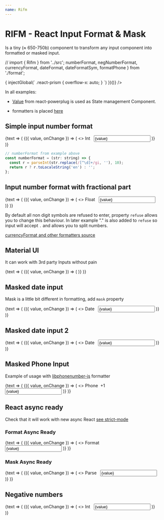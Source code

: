 ```yaml
---
name: Rifm
---
```


# RIFM - React Input Format & Mask

Is a tiny (≈ 650-750b) component to transform any input component
into formatted or masked input.

// import { Rifm } from '../src';
numberFormat,
negNumberFormat,
currencyFormat,
dateFormat,
dateFormatSym,
formatPhone
} from './format';

<div data-run={(()=>{
  injectGlobal(`
    .react-prism {
      overflow-x: auto;
    }
  `)
})()} />

In all examples:

- [Value](https://github.com/renatorib/react-powerplug/blob/master/docs/components/Value.md)
  from react-powerplug is used as State management Component.

- formatters is placed [here](https://github.com/istarkov/rifm/blob/master/docs/format.js)

## Simple input number format

<Playground>
  <Value initial={''}>
    {text => (
      <Rifm
        value={text.value}
        onChange={text.set}
        format={numberFormat}
      >
        {({ value, onChange }) => (
          <>
            Int&nbsp;&nbsp;
            <input
              maxlength="20"
              value={value}
              onChange={onChange}
              className={css({textAlign:"right"})}
              type="tel"
            />
          </>
        )}
      </Rifm>
    )}

  </Value>
</Playground>

```javascript
// numberFormat from example above
const numberFormat = (str: string) => {
  const r = parseInt(str.replace(/[^\d]+/gi, ''), 10);
  return r ? r.toLocaleString('en') : '';
};
```

## Input number format with fractional part

<Playground>
  <Value initial={''}>
    {text => (
      <Rifm
        refuse={/[^\d.]/ig}
        value={text.value}
        onChange={text.set}
        format={currencyFormat}
      >
        {({ value, onChange }) => (
          <>
            Float&nbsp;&nbsp;
            <input
              value={value}
              onChange={onChange}
              className={css({textAlign:"right"})}
              type="tel"
            />
          </>
        )}
      </Rifm>
    )}
  </Value>
</Playground>

By default all non digit symbols are refused to enter,
property `refuse` allows you to change this behaviour.
In later example "." is also added to `refuse` so input will accept `.`
and allows you to split numbers.

[currencyFormat and other formatters source](https://github.com/istarkov/rifm/blob/master/docs/format.js)

## Material UI

It can work with 3rd party Inputs without pain

<Playground>
  <Value initial={''}>
    {text => (
      <Rifm
        refuse={/[^\d.]/ig}
        value={text.value}
        onChange={text.set}
        format={currencyFormat}
      >
        {({ value, onChange }) => (
          <TextField
            value={value}
            label={'Float'}
            onChange={onChange}
            className={css({input: {textAlign:"right"}})}
            type="tel"
          />
        )}
      </Rifm>
    )}
  </Value>
</Playground>

## Masked date input

Mask is a little bit different in formatting, add `mask` property

<Playground>
  <Value initial={'18-08-1978'}>
    {text => (
      <Rifm
        mask
        value={text.value}
        onChange={text.set}
        format={dateFormat}
      >
        {({ value, onChange }) => (
          <>
            Date&nbsp;&nbsp;
            <input
              placeholder="dd-mm-yyyy"
              value={value}
              onChange={onChange}
              type="tel"
            />
          </>
        )}
      </Rifm>
    )}
  </Value>
</Playground>

## Masked date input 2

<Playground>
  <Value initial={''}>
    {text => (
      <Rifm
        mask
        refuse={/[^\d_]/ig}
        value={text.value}
        onChange={text.set}
        format={dateFormatSym}
      >
        {({ value, onChange }) => (
          <>
            Date&nbsp;&nbsp;
            <input
              placeholder="__-__-____"
              value={value}
              onChange={onChange}
              type="tel"
            />
          </>
        )}
      </Rifm>
    )}
  </Value>
</Playground>

## Masked Phone Input

Example of usage with
[libphonenumber-js](https://github.com/catamphetamine/libphonenumber-js) formatter

<Playground>
  <Value initial={''}>
    {text => (
      <Rifm
        mask
        value={text.value}
        onChange={text.set}
        format={formatPhone}
      >
        {({ value, onChange }) => (
          <>
            Phone&nbsp;&nbsp;+1&nbsp;
            <input  value={value} onChange={onChange} type="tel"/>
          </>
        )}
      </Rifm>
    )}

  </Value>
</Playground>

## React async ready

Check that it will work with new async React [see strict-mode](https://reactjs.org/docs/strict-mode.html)

### Format Async Ready

<Playground>
  <React.StrictMode>
    <Value initial={''}>
      {text => (
        <Rifm
          refuse={/[^\d.]/ig}
          value={text.value}
          onChange={text.set}
          format={currencyFormat}
        >
          {({ value, onChange }) => (
          <>
            Format&nbsp;&nbsp;
            <input
              value={value}
              onChange={onChange}
              className={css({textAlign:"right"})}
              type="tel"
            />
          </>
          )}
        </Rifm>
      )}
    </Value>
  </React.StrictMode>
</Playground>

### Mask Async Ready

<Playground>
  <React.StrictMode>
    <Value initial={'18-08-1978'}>
      {text => (
        <Rifm
          mask
          value={text.value}
          onChange={text.set}
          format={dateFormat}
        >
          {({ value, onChange }) => (
            <>
              Parse&nbsp;&nbsp;
              <input
                placeholder="dd-mm-yyyy"
                value={value}
                onChange={onChange}
                type="tel"
              />
            </>
          )}
        </Rifm>
      )}
    </Value>
  </React.StrictMode>
</Playground>

## Negative numbers

<Playground>
  <Value initial={''}>
    {text => (
      <Rifm
        refuse={/[^\d-]/ig}
        value={text.value}
        onChange={text.set}
        format={negNumberFormat}
      >
        {({ value, onChange }) => (
          <>
            Int&nbsp;&nbsp;
            <input
              value={value}
              onChange={onChange}
              className={css({textAlign:"right"})}
              // type="tel"
            />
          </>
        )}
      </Rifm>
    )}

  </Value>
</Playground>
